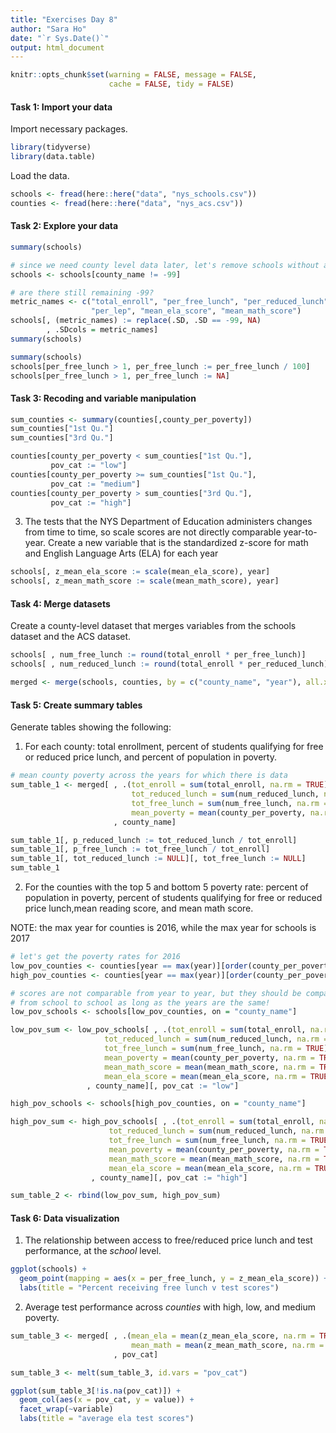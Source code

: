 ```yaml
---
title: "Exercises Day 8"
author: "Sara Ho"
date: "`r Sys.Date()`"
output: html_document
---
```


```r
knitr::opts_chunk$set(warning = FALSE, message = FALSE,
                      cache = FALSE, tidy = FALSE)
```

#### Task 1: Import your data 

Import necessary packages.
```r
library(tidyverse)
library(data.table)
```

Load the data.

```r
schools <- fread(here::here("data", "nys_schools.csv"))
counties <- fread(here::here("data", "nys_acs.csv"))
```

#### Task 2: Explore your data

```r
summary(schools)

# since we need county level data later, let's remove schools without a county
schools <- schools[county_name != -99]

# are there still remaining -99?
metric_names <- c("total_enroll", "per_free_lunch", "per_reduced_lunch",
                  "per_lep", "mean_ela_score", "mean_math_score")
schools[, (metric_names) := replace(.SD, .SD == -99, NA)
        , .SDcols = metric_names]
summary(schools)
```

```r
summary(schools)
schools[per_free_lunch > 1, per_free_lunch := per_free_lunch / 100]
schools[per_free_lunch > 1, per_free_lunch := NA]
```

#### Task 3: Recoding and variable manipulation

```r
sum_counties <- summary(counties[,county_per_poverty])
sum_counties["1st Qu."]
sum_counties["3rd Qu."]

counties[county_per_poverty < sum_counties["1st Qu."],
         pov_cat := "low"]
counties[county_per_poverty >= sum_counties["1st Qu."],
         pov_cat := "medium"]
counties[county_per_poverty > sum_counties["3rd Qu."],
         pov_cat := "high"]
```

3. The tests that the NYS Department of Education administers changes from time to time, so scale scores are not directly comparable year-to-year. Create a new variable that is the standardized z-score for math and English Language Arts (ELA) for each year 


```r
schools[, z_mean_ela_score := scale(mean_ela_score), year]
schools[, z_mean_math_score := scale(mean_math_score), year]
```

#### Task 4: Merge datasets

Create a county-level dataset that merges variables from the schools dataset and the ACS dataset. 


```r
schools[ , num_free_lunch := round(total_enroll * per_free_lunch)]
schools[ , num_reduced_lunch := round(total_enroll * per_reduced_lunch)]

merged <- merge(schools, counties, by = c("county_name", "year"), all.x = TRUE)
```


#### Task 5: Create summary tables

Generate tables showing the following:

1. For each county: total enrollment, percent of students qualifying for free or reduced price lunch, and percent of population in poverty.

```r
# mean county poverty across the years for which there is data
sum_table_1 <- merged[ , .(tot_enroll = sum(total_enroll, na.rm = TRUE),
                           tot_reduced_lunch = sum(num_reduced_lunch, na.rm = TRUE),
                           tot_free_lunch = sum(num_free_lunch, na.rm = TRUE),
                           mean_poverty = mean(county_per_poverty, na.rm = TRUE))
                       , county_name]
```


```r
sum_table_1[, p_reduced_lunch := tot_reduced_lunch / tot_enroll]
sum_table_1[, p_free_lunch := tot_free_lunch / tot_enroll]
sum_table_1[, tot_reduced_lunch := NULL][, tot_free_lunch := NULL]
sum_table_1
```

2. For the counties with the top 5 and bottom 5 poverty rate: percent of population in poverty, percent of students qualifying for free or reduced price lunch,mean reading score, and mean math score.

NOTE: the max year for counties is 2016, while the max year for schools is 2017

```r
# let's get the poverty rates for 2016
low_pov_counties <- counties[year == max(year)][order(county_per_poverty)] %>% slice(1:5)
high_pov_counties <- counties[year == max(year)][order(county_per_poverty, decreasing = TRUE)] %>% slice(1:5)
```

```r
# scores are not comparable from year to year, but they should be comparable
# from school to school as long as the years are the same!
low_pov_schools <- schools[low_pov_counties, on = "county_name"]

low_pov_sum <- low_pov_schools[ , .(tot_enroll = sum(total_enroll, na.rm = TRUE),
                     tot_reduced_lunch = sum(num_reduced_lunch, na.rm = TRUE),
                     tot_free_lunch = sum(num_free_lunch, na.rm = TRUE),
                     mean_poverty = mean(county_per_poverty, na.rm = TRUE),
                     mean_math_score = mean(mean_math_score, na.rm = TRUE),
                     mean_ela_score = mean(mean_ela_score, na.rm = TRUE))
                 , county_name][, pov_cat := "low"]

high_pov_schools <- schools[high_pov_counties, on = "county_name"]

high_pov_sum <- high_pov_schools[ , .(tot_enroll = sum(total_enroll, na.rm = TRUE),
                      tot_reduced_lunch = sum(num_reduced_lunch, na.rm = TRUE),
                      tot_free_lunch = sum(num_free_lunch, na.rm = TRUE),
                      mean_poverty = mean(county_per_poverty, na.rm = TRUE),
                      mean_math_score = mean(mean_math_score, na.rm = TRUE),
                      mean_ela_score = mean(mean_ela_score, na.rm = TRUE))
                  , county_name][, pov_cat := "high"]

sum_table_2 <- rbind(low_pov_sum, high_pov_sum)
```

#### Task 6: Data visualization

1. The relationship between access to free/reduced price lunch and test performance, at the *school* level.

```r
ggplot(schools) + 
  geom_point(mapping = aes(x = per_free_lunch, y = z_mean_ela_score)) + 
  labs(title = "Percent receiving free lunch v test scores")
```


2. Average test performance across *counties* with high, low, and medium poverty.

```r
sum_table_3 <- merged[ , .(mean_ela = mean(z_mean_ela_score, na.rm = TRUE),
                           mean_math = mean(z_mean_math_score, na.rm = TRUE))
                       , pov_cat]

sum_table_3 <- melt(sum_table_3, id.vars = "pov_cat")

ggplot(sum_table_3[!is.na(pov_cat)]) + 
  geom_col(aes(x = pov_cat, y = value)) + 
  facet_wrap(~variable)
  labs(title = "average ela test scores")
```








